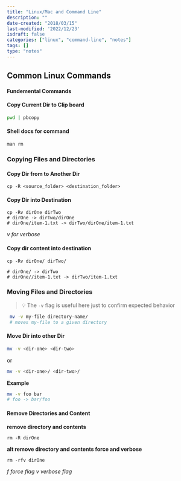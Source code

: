 ```yaml
---
title: "Linux/Mac and Command Line"
description: ""
date-created: "2018/03/15"
last-modified: '2022/12/23'
isdraft: false
categories: ["linux", "command-line", "notes"]
tags: []
type: "notes"
---
```


## Common Linux Commands

#### Fundemental Commands

#### Copy Current Dir to Clip board

```sh
pwd | pbcopy
```

#### Shell docs for command

```shell
man rm
```

###  Copying Files and Directories

#### Copy Dir from to Another Dir

```shell
cp -R <source_folder> <destination_folder>
```

#### Copy Dir into Destination

```shell
cp -Rv dirOne dirTwo
# dirOne -> dirTwo/dirOne
# dirOne/item-1.txt -> dirTwo/dirOne/item-1.txt
```

_v for verbose_

#### Copy dir content into destination

```shell
cp -Rv dirOne/ dirTwo/

# dirOne/ -> dirTwo
# dirOne//item-1.txt -> dirTwo/item-1.txt
```


### Moving Files and Directories

> 💡 The `-v` flag is useful here just to confirm expected behavior 

```sh
 mv -v my-file directory-name/
 # moves my-file to a given directory
```

#### Move Dir into other Dir

```sh 
mv -v <dir-one> <dir-two>
```

or 

```sh 
mv -v <dir-one>/ <dir-two>/
```

**Example**

```sh 
mv -v foo bar 
# foo -> bar/foo
```






#### Remove Directories and Content



**remove directory and contents**

```shell
rm -R dirOne
```

**alt remove directory and contents force and verbose**

```shell
rm -rfv dirOne
```

_f force flag_
_v verbose flag_
